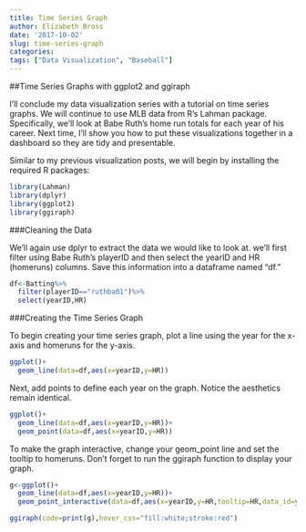 ```yaml
---
title: Time Series Graph
author: Elizabeth Bross
date: '2017-10-02'
slug: time-series-graph
categories:
tags: ["Data Visualization", "Baseball"]
---
```


##Time Series Graphs with ggplot2 and ggiraph

I'll conclude my data visualization series with a tutorial on time series graphs. We will continue to use MLB data from R's Lahman package. Specifically, we'll look at Babe Ruth's home run totals for each year of his career. Next time, I'll show you how to put these visualizations together in a dashboard so they are tidy and presentable. 

Similar to my previous visualization posts, we will begin by installing the required R packages:

```r
library(Lahman)
library(dplyr)
library(ggplot2)
library(ggiraph)
```

###Cleaning the Data

We'll again use dplyr to extract the data we would like to look at. we'll first filter using Babe Ruth's playerID and then select the yearID and HR (homeruns) columns. Save this information into a dataframe named "df."

```r
df<-Batting%>%
  filter(playerID=="ruthba01")%>%
  select(yearID,HR)
```

###Creating the Time Series Graph

To begin creating your time series graph, plot a line using the year for the x-axis and homeruns for the y-axis.

```r
ggplot()+
  geom_line(data=df,aes(x=yearID,y=HR))
```

Next, add points to define each year on the graph. Notice the aesthetics remain identical.

```r
ggplot()+
  geom_line(data=df,aes(x=yearID,y=HR))+
  geom_point(data=df,aes(x=yearID,y=HR))
```

To make the graph interactive, change your geom_point line and set the tooltip to homeruns. Don't forget to run the ggiraph function to display your graph.

```r
g<-ggplot()+
  geom_line(data=df,aes(x=yearID,y=HR))+
  geom_point_interactive(data=df,aes(x=yearID,y=HR,tooltip=HR,data_id=yearID))

ggiraph(code=print(g),hover_css="fill:white;stroke:red")
```


